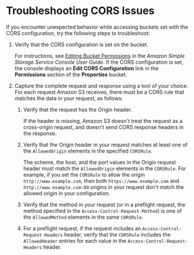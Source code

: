 # Troubleshooting CORS Issues<a name="cors-troubleshooting"></a>

If you encounter unexpected behavior while accessing buckets set with the CORS configuration, try the following steps to troubleshoot:

1. Verify that the CORS configuration is set on the bucket\. 

   For instructions, see [Editing Bucket Permissions](https://docs.aws.amazon.com/AmazonS3/latest/user-guide/EditingBucketPermissions.html) in the *Amazon Simple Storage Service Console User Guide*\. If the CORS configuration is set, the console displays an **Edit CORS Configuration** link in the **Permissions** section of the **Properties** bucket\.

1. Capture the complete request and response using a tool of your choice\. For each request Amazon S3 receives, there must be a CORS rule that matches the data in your request, as follows:

   1. Verify that the request has the Origin header\. 

      If the header is missing, Amazon S3 doesn't treat the request as a cross\-origin request, and doesn't send CORS response headers in the response\.

   1. Verify that the Origin header in your request matches at least one of the `AllowedOrigin` elements in the specified `CORSRule`\. 

      The scheme, the host, and the port values in the Origin request header must match the `AllowedOrigin` elements in the `CORSRule`\. For example, if you set the `CORSRule` to allow the origin `http://www.example.com`, then both `https://www.example.com` and `http://www.example.com:80` origins in your request don't match the allowed origin in your configuration\.

   1.  Verify that the method in your request \(or in a preflight request, the method specified in the `Access-Control-Request-Method`\) is one of the `AllowedMethod` elements in the same `CORSRule`\. 

   1. For a preflight request, if the request includes an `Access-Control-Request-Headers` header, verify that the `CORSRule` includes the `AllowedHeader` entries for each value in the `Access-Control-Request-Headers` header\. 